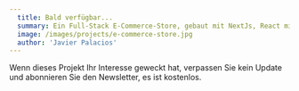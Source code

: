 ```yaml
---
  title: Bald verfügbar...
  summary: Ein Full-Stack E-Commerce-Store, gebaut mit NextJs, React mit Typescript und Prisma.
  image: /images/projects/e-commerce-store.jpg
  author: 'Javier Palacios'
---
```


Wenn dieses Projekt Ihr Interesse geweckt hat, verpassen Sie kein Update und
abonnieren Sie den Newsletter, es ist kostenlos.
